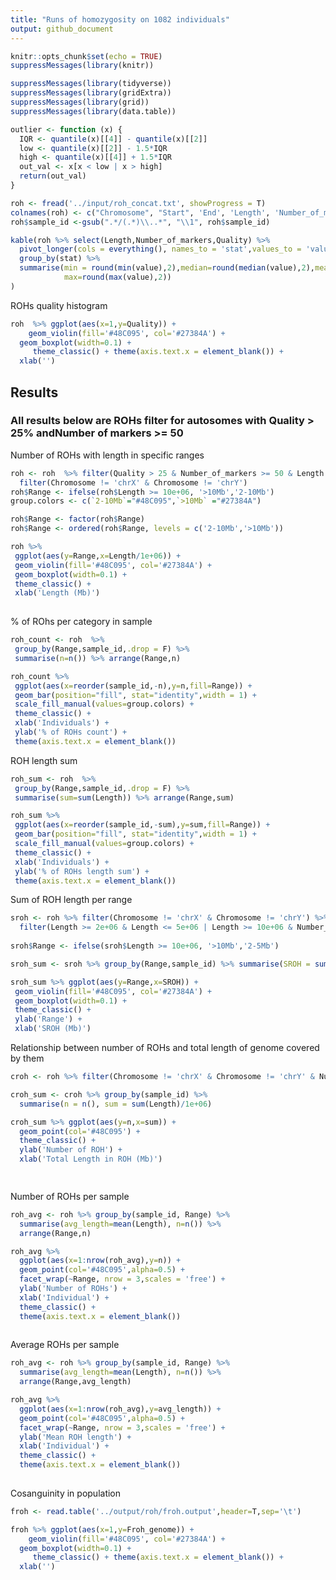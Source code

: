 ```yaml
---
title: "Runs of homozygosity on 1082 individuals"
output: github_document
---
```



```r
knitr::opts_chunk$set(echo = TRUE)
suppressMessages(library(knitr))
```


```r
suppressMessages(library(tidyverse))
suppressMessages(library(gridExtra))
suppressMessages(library(grid))
suppressMessages(library(data.table))

outlier <- function (x) {
  IQR <- quantile(x)[[4]] - quantile(x)[[2]]
  low <- quantile(x)[[2]] - 1.5*IQR
  high <- quantile(x)[[4]] + 1.5*IQR
  out_val <- x[x < low | x > high]
  return(out_val)
}
```



```r
roh <- fread('../input/roh_concat.txt', showProgress = T)
colnames(roh) <- c("Chromosome", "Start", 'End', 'Length', 'Number_of_markers', 'Quality','sample_id')
roh$sample_id <-gsub(".*/(.*)\\..*", "\\1", roh$sample_id)

kable(roh %>% select(Length,Number_of_markers,Quality) %>%
  pivot_longer(cols = everything(), names_to = 'stat',values_to = 'value') %>%
  group_by(stat) %>%
  summarise(min = round(min(value),2),median=round(median(value),2),mean=round(mean(value),2),
            max=round(max(value),2))
)

```

ROHs quality histogram

```r
roh  %>% ggplot(aes(x=1,y=Quality)) +
    geom_violin(fill='#48C095', col='#27384A') +
  geom_boxplot(width=0.1) +
     theme_classic() + theme(axis.text.x = element_blank()) +
  xlab('')
```

## Results

### All results below are ROHs filter for autosomes with Quality > 25% andNumber of markers >= 50

Number of ROHs with length in specific ranges

```r
roh <- roh  %>% filter(Quality > 25 & Number_of_markers >= 50 & Length > 2e+06) %>%
  filter(Chromosome != 'chrX' & Chromosome != 'chrY')
roh$Range <- ifelse(roh$Length >= 10e+06, '>10Mb','2-10Mb')
group.colors <- c(`2-10Mb`="#48C095",`>10Mb` ="#27384A")

roh$Range <- factor(roh$Range)
roh$Range <- ordered(roh$Range, levels = c('2-10Mb','>10Mb'))

roh %>% 
 ggplot(aes(y=Range,x=Length/1e+06)) +
 geom_violin(fill='#48C095', col='#27384A') +
 geom_boxplot(width=0.1) +
 theme_classic() +
 xlab('Length (Mb)')
  

```

% of ROhs per category in sample

```r
roh_count <- roh  %>% 
 group_by(Range,sample_id,.drop = F) %>% 
 summarise(n=n()) %>% arrange(Range,n)

roh_count %>% 
 ggplot(aes(x=reorder(sample_id,-n),y=n,fill=Range)) +
 geom_bar(position="fill", stat="identity",width = 1) +
 scale_fill_manual(values=group.colors) +
 theme_classic() +
 xlab('Individuals') +
 ylab('% of ROHs count') +
 theme(axis.text.x = element_blank())
```

ROH length sum

```r
roh_sum <- roh  %>% 
 group_by(Range,sample_id,.drop = F) %>% 
 summarise(sum=sum(Length)) %>% arrange(Range,sum)

roh_sum %>% 
 ggplot(aes(x=reorder(sample_id,-sum),y=sum,fill=Range)) +
 geom_bar(position="fill", stat="identity",width = 1) +
 scale_fill_manual(values=group.colors) +
 theme_classic() +
 xlab('Individuals') +
 ylab('% of ROHs length sum') +
 theme(axis.text.x = element_blank())
```

Sum of ROH length per range

```r
sroh <- roh %>% filter(Chromosome != 'chrX' & Chromosome != 'chrY') %>%
  filter(Length >= 2e+06 & Length <= 5e+06 | Length >= 10e+06 & Number_of_markers >= 50)
  
sroh$Range <- ifelse(sroh$Length >= 10e+06, '>10Mb','2-5Mb')

sroh_sum <- sroh %>% group_by(Range,sample_id) %>% summarise(SROH = sum(Length)/1e+06)

sroh_sum %>% ggplot(aes(y=Range,x=SROH)) +
 geom_violin(fill='#48C095', col='#27384A') +
 geom_boxplot(width=0.1) +
 theme_classic() +
 ylab('Range') +
 xlab('SROH (Mb)')

```

Relationship between number of ROHs and total length of genome covered by them

```r
croh <- roh %>% filter(Chromosome != 'chrX' & Chromosome != 'chrY' & Number_of_markers >= 50) 

croh_sum <- croh %>% group_by(sample_id) %>% 
  summarise(n = n(), sum = sum(Length)/1e+06)

croh_sum %>% ggplot(aes(y=n,x=sum)) +
  geom_point(col='#48C095') +
  theme_classic() +
  ylab('Number of ROH') +
  xlab('Total Length in ROH (Mb)')

  
```



Number of ROHs per sample

```r
roh_avg <- roh %>% group_by(sample_id, Range) %>%
  summarise(avg_length=mean(Length), n=n()) %>%
  arrange(Range,n)

roh_avg %>%
  ggplot(aes(x=1:nrow(roh_avg),y=n)) +
  geom_point(col='#48C095',alpha=0.5) +
  facet_wrap(~Range, nrow = 3,scales = 'free') + 
  ylab('Number of ROHs') +
  xlab('Individual') +
  theme_classic() +
  theme(axis.text.x = element_blank())
 
```

Average ROHs per sample

```r
roh_avg <- roh %>% group_by(sample_id, Range) %>%
  summarise(avg_length=mean(Length), n=n()) %>%
  arrange(Range,avg_length)

roh_avg %>%
  ggplot(aes(x=1:nrow(roh_avg),y=avg_length)) +
  geom_point(col='#48C095',alpha=0.5) +
  facet_wrap(~Range, nrow = 3,scales = 'free') + 
  ylab('Mean ROH length') +
  xlab('Individual') +
  theme_classic() +
  theme(axis.text.x = element_blank())
 
```

Cosanguinity in population

```r
froh <- read.table('../output/roh/froh.output',header=T,sep='\t')

froh %>% ggplot(aes(x=1,y=Froh_genome)) +
    geom_violin(fill='#48C095', col='#27384A') +
  geom_boxplot(width=0.1) +
     theme_classic() + theme(axis.text.x = element_blank()) +
  xlab('')

```